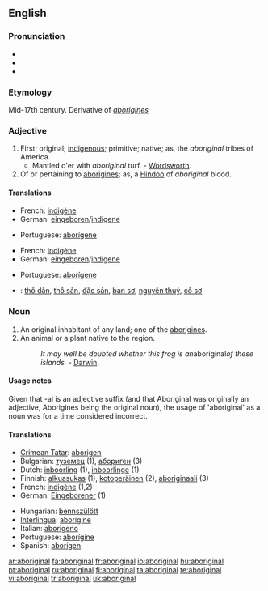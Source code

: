 {{see|Aboriginal}}
==English==

===Pronunciation===
* {{IPA|/æbəˈrɪdʒən(ə)l/}}
* {{SAMPA|/{b@'rIdZ@n(@)l/}}
* {{audio|en-uk-aboriginal.ogg|Audio (UK)}}

===Etymology===
Mid-17th century. Derivative of ''[[aborigines]]''

===Adjective===
{{en-adj}}

# First; original; [[indigenous]]; primitive; native; as, the ''aboriginal'' tribes of America.
#* Mantled o'er with ''aboriginal'' turf. - [[Wordsworth]].
# Of or pertaining to [[aborigines]]; as, a [[Hindoo]] of ''aboriginal'' blood.

====Translations====
{{trans-top|first; original; indigenous; primitive}}
* French: [[indigène]]
* German: [[eingeboren]]/[[indigene]]
{{trans-mid}}
* Portuguese: [[aborígene]]
{{trans-bottom}}

{{trans-top|of or pertaining to aborigines}}
* French: [[indigène]]
* German: [[eingeboren]]/[[indigene]]
{{trans-mid}}
* Portuguese: [[aborígene]]
{{trans-bottom}}

{{checktrans-top|Translations to be checked}}
* {{ttbc|Vietnamese}}: [[thổ dân]], [[thổ sản]], [[đặc sản]], [[ban sơ]], [[nguyên thuỷ]], [[cổ sơ]]
{{checktrans-mid}}
{{checktrans-bottom}}

===Noun===
{{en-noun}}

# An original inhabitant of any land; one of the [[aborigines]].
# An animal or a plant native to the region.
#: ''It may well be doubted whether this frog is an ''aboriginal'' of these islands.'' - [[Darwin]].

====Usage notes====
Given that -al is an adjective suffix (and that Aboriginal was originally an adjective, Aborigines being the original noun), the usage of 'aboriginal' as a noun was for a time considered incorrect.

====Translations====
{{trans-top}}
* [[Crimean Tatar]]: [[aborigen#Crimean Tatar|aborigen]]
* Bulgarian: [[туземец]] {{m}} (1), [[абориген]] {{m}} (3)
* Dutch: [[inboorling]] {{m}} (1), [[inboorlinge]] {{f}} (1)
* Finnish: [[alkuasukas]] (1), [[kotoperäinen]] (2), [[aboriginaali]] (3)
* French: [[indigène]] {{m|f}} (1,2)
* German: [[Eingeborener]] {{m}} (1)
{{trans-mid}}
* Hungarian: [[bennszülött]]
* [[Interlingua]]: [[aborigine]]
* Italian: [[aborigeno]]
* Portuguese: [[aborígine]]
* Spanish: [[aborigen]]
{{trans-bottom}}

[[ar:aboriginal]]
[[fa:aboriginal]]
[[fr:aboriginal]]
[[io:aboriginal]]
[[hu:aboriginal]]
[[pt:aboriginal]]
[[ru:aboriginal]]
[[fi:aboriginal]]
[[ta:aboriginal]]
[[te:aboriginal]]
[[vi:aboriginal]]
[[tr:aboriginal]]
[[uk:aboriginal]]